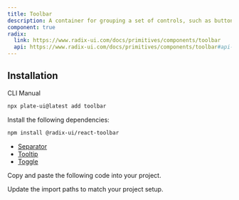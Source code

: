 ```yaml
---
title: Toolbar
description: A container for grouping a set of controls, such as buttons, toggle groups or dropdown menus.
component: true
radix:
  link: https://www.radix-ui.com/docs/primitives/components/toolbar
  api: https://www.radix-ui.com/docs/primitives/components/toolbar#api-reference
---
```


## Installation

<Tabs defaultValue="cli">

<TabsList>
<TabsTrigger value="cli">CLI</TabsTrigger>
<TabsTrigger value="manual">Manual</TabsTrigger>
</TabsList>
<TabsContent value="cli">

```bash
npx plate-ui@latest add toolbar
```

</TabsContent>

<TabsContent value="manual">

<Steps>

<Step>

Install the following dependencies:

```bash
npm install @radix-ui/react-toolbar
```

- [Separator](/docs/components/separator)
- [Tooltip](/docs/components/tooltip)
- [Toggle](/docs/components/toggle)

</Step>

<Step>

Copy and paste the following code into your project.

</Step>

<ComponentSource name="toolbar" />

<Step>

Update the import paths to match your project setup.

</Step>

</Steps>

</TabsContent>

</Tabs>
